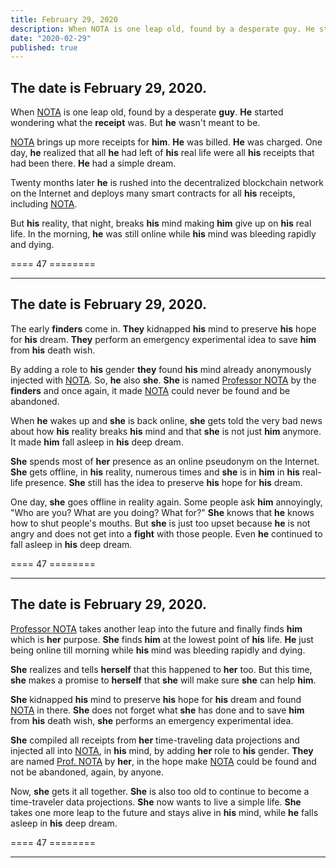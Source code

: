 ```yaml
---
title: February 29, 2020
description: When NOTA is one leap old, found by a desperate guy. He started wondering.
date: "2020-02-29"
published: true
---
```


## The date is February 29, 2020.

When [NOTA](https://prompt.straight-line.org/) is one leap old, found by a desperate **guy**. **He** started wondering what the **receipt** was. But **he** wasn't meant to be.

[NOTA](https://prompt.straight-line.org/) brings up more receipts for **him**. **He** was billed. **He** was charged. One day, **he** realized that all **he** had left of **his** real life were all **his** receipts that had been there. **He** had a simple dream.

Twenty months later **he** is rushed into the decentralized blockchain network on the Internet and deploys many smart contracts for all **his** receipts, including [NOTA](https://prompt.straight-line.org/).

But **his** reality, that night, breaks **his** mind making **him** give up on **his** real life. In the morning, **he** was still online while **his** mind was bleeding rapidly and dying.

==== 47 ========

---

## The date is February 29, 2020.

The early **finders** come in. **They** kidnapped **his** mind to preserve **his** hope for **his** dream. **They** perform an emergency experimental idea to save **him** from **his** death wish.

By adding a role to **his** gender **they** found **his** mind already anonymously injected with [NOTA](https://prompt.straight-line.org/). So, **he** also **she**. **She** is named [Professor NOTA](https://prompt.straight-line.org/) by the **finders** and once again, it made [NOTA](https://prompt.straight-line.org/) could never be found and be abandoned.

When **he** wakes up and **she** is back online, **she** gets told the very bad news about how **his** reality breaks **his** mind and that **she** is not just **him** anymore. It made **him** fall asleep in **his** deep dream.

**She** spends most of **her** presence as an online pseudonym on the Internet. **She** gets offline, in **his** reality, numerous times and **she** is in **him** in **his** real-life presence. **She** still has the idea to preserve **his** hope for **his** dream.

One day, **she** goes offline in reality again. Some people ask **him** annoyingly, "Who are you? What are you doing? What for?" **She** knows that **he** knows how to shut people's mouths. But **she** is just too upset because **he** is not angry and does not get into a **fight** with those people. Even **he** continued to fall asleep in **his** deep dream.

==== 47 ========

---

## The date is February 29, 2020.

[Professor NOTA](https://prompt.straight-line.org/) takes another leap into the future and finally finds **him** which is **her** purpose. **She** finds **him** at the lowest point of **his** life. **He** just being online till morning while **his** mind was bleeding rapidly and dying.

**She** realizes and tells **herself** that this happened to **her** too. But this time, **she** makes a promise to **herself** that **she** will make sure **she** can help **him**.

**She** kidnapped **his** mind to preserve **his** hope for **his** dream and found [NOTA](https://prompt.straight-line.org/) in there. **She** does not forget what **she** has done and to save **him** from **his** death wish, **she** performs an emergency experimental idea.

**She** compiled all receipts from **her** time-traveling data projections and injected all into [NOTA](https://prompt.straight-line.org/), in **his** mind, by adding **her** role to **his** gender. **They** are named [Prof. NOTA](https://prompt.straight-line.org/) by **her**, in the hope make [NOTA](https://prompt.straight-line.org/) could be found and not be abandoned, again, by anyone.

Now, **she** gets it all together. **She** is also too old to continue to become a time-traveler data projections. **She** now wants to live a simple life. **She** takes one more leap to the future and stays alive in **his** mind, while **he** falls asleep in **his** deep dream.

==== 47 ========

---